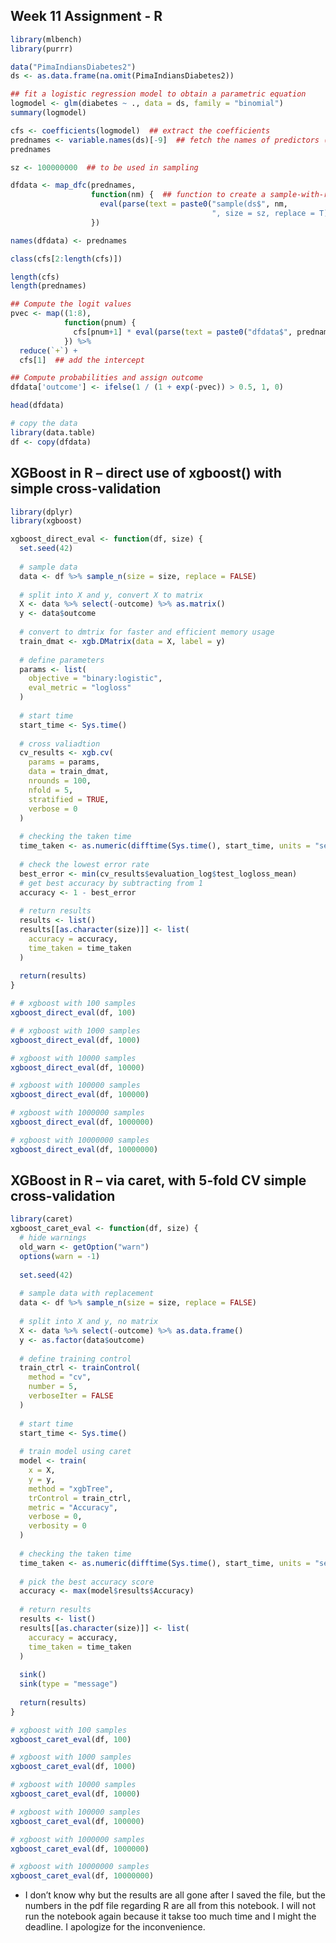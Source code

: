 ## Week 11 Assignment - R

```r
library(mlbench)
library(purrr)

data("PimaIndiansDiabetes2")
ds <- as.data.frame(na.omit(PimaIndiansDiabetes2))

```


```r
## fit a logistic regression model to obtain a parametric equation
logmodel <- glm(diabetes ~ ., data = ds, family = "binomial")
summary(logmodel)
```

```r
cfs <- coefficients(logmodel)  ## extract the coefficients
prednames <- variable.names(ds)[-9]  ## fetch the names of predictors (drop target variable)
prednames
```

```r
sz <- 100000000  ## to be used in sampling

dfdata <- map_dfc(prednames,
                  function(nm) {  ## function to create a sample-with-replacement for each predictor
                    eval(parse(text = paste0("sample(ds$", nm,
                                             ", size = sz, replace = T)")))
                  })

names(dfdata) <- prednames
```
```r
class(cfs[2:length(cfs)])

length(cfs)
length(prednames)
```

```r
## Compute the logit values
pvec <- map((1:8),
            function(pnum) {
              cfs[pnum+1] * eval(parse(text = paste0("dfdata$", prednames[pnum])))
            }) %>%
  reduce(`+`) + 
  cfs[1]  ## add the intercept

## Compute probabilities and assign outcome
dfdata['outcome'] <- ifelse(1 / (1 + exp(-pvec)) > 0.5, 1, 0)
```

```r
head(dfdata)
```

```r
# copy the data
library(data.table)
df <- copy(dfdata)
```

## XGBoost in R – direct use of xgboost() with simple cross-validation
```r
library(dplyr)
library(xgboost)

xgboost_direct_eval <- function(df, size) {
  set.seed(42)
  
  # sample data
  data <- df %>% sample_n(size = size, replace = FALSE)
  
  # split into X and y, convert X to matrix
  X <- data %>% select(-outcome) %>% as.matrix()
  y <- data$outcome
  
  # convert to dmtrix for faster and efficient memory usage
  train_dmat <- xgb.DMatrix(data = X, label = y)
  
  # define parameters
  params <- list(
    objective = "binary:logistic",
    eval_metric = "logloss"
  )
  
  # start time
  start_time <- Sys.time()
  
  # cross valiadtion
  cv_results <- xgb.cv(
    params = params,
    data = train_dmat,
    nrounds = 100,
    nfold = 5,
    stratified = TRUE,
    verbose = 0
  )
  
  # checking the taken time
  time_taken <- as.numeric(difftime(Sys.time(), start_time, units = "secs"))
  
  # check the lowest error rate
  best_error <- min(cv_results$evaluation_log$test_logloss_mean)
  # get best accuracy by subtracting from 1
  accuracy <- 1 - best_error
  
  # return results
  results <- list()
  results[[as.character(size)]] <- list(
    accuracy = accuracy,
    time_taken = time_taken
  )
  
  return(results)
}
```

```r
# # xgboost with 100 samples
xgboost_direct_eval(df, 100)
```

```r
# # xgboost with 1000 samples
xgboost_direct_eval(df, 1000)
```

```r
# xgboost with 10000 samples
xgboost_direct_eval(df, 10000)
```

```r
# xgboost with 100000 samples
xgboost_direct_eval(df, 100000)
```

```r
# xgboost with 1000000 samples
xgboost_direct_eval(df, 1000000)
```

```r
# xgboost with 10000000 samples
xgboost_direct_eval(df, 10000000)
```

## XGBoost in R – via caret, with 5-fold CV simple cross-validation

```r
library(caret)
xgboost_caret_eval <- function(df, size) {
  # hide warnings
  old_warn <- getOption("warn")
  options(warn = -1)
  
  set.seed(42)
  
  # sample data with replacement
  data <- df %>% sample_n(size = size, replace = FALSE)
  
  # split into X and y, no matrix
  X <- data %>% select(-outcome) %>% as.data.frame()
  y <- as.factor(data$outcome) 
  
  # define training control
  train_ctrl <- trainControl(
    method = "cv",
    number = 5,
    verboseIter = FALSE
  )
  
  # start time
  start_time <- Sys.time()
  
  # train model using caret
  model <- train(
    x = X,
    y = y,
    method = "xgbTree",
    trControl = train_ctrl,
    metric = "Accuracy",
    verbose = 0,
    verbosity = 0
  )
  
  # checking the taken time
  time_taken <- as.numeric(difftime(Sys.time(), start_time, units = "secs"))
  
  # pick the best accuracy score
  accuracy <- max(model$results$Accuracy)
  
  # return results
  results <- list()
  results[[as.character(size)]] <- list(
    accuracy = accuracy,
    time_taken = time_taken
  )
  
  sink()
  sink(type = "message")
  
  return(results)
}
```

```r
# xgboost with 100 samples
xgboost_caret_eval(df, 100)
```

```r
# xgboost with 1000 samples
xgboost_caret_eval(df, 1000)
```

```r
# xgboost with 10000 samples
xgboost_caret_eval(df, 10000)
```

```r
# xgboost with 100000 samples
xgboost_caret_eval(df, 100000)
```

```r
# xgboost with 1000000 samples
xgboost_caret_eval(df, 1000000)
```

```r
# xgboost with 10000000 samples
xgboost_caret_eval(df, 10000000)
```

* I don't know why but the results are all gone after I saved the file, but the numbers in the pdf file regarding R are all from this notebook. I will not run the notebook again because it takse too much time and I might the deadline. I apologize for the inconvenience.
